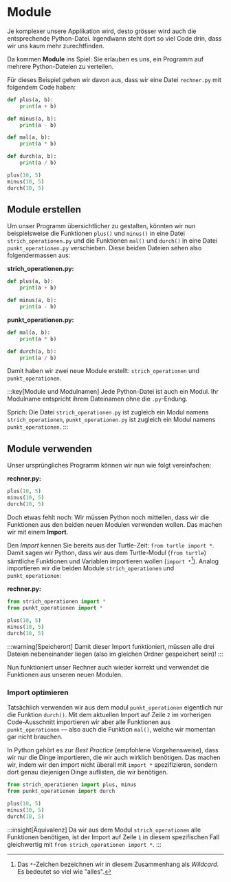 # Module
Je komplexer unsere Applikation wird, desto grösser wird auch die entsprechende Python-Datei. Irgendwann steht dort so viel Code drin, dass wir uns kaum mehr zurechtfinden.

Da kommen **Module** ins Spiel: Sie erlauben es uns, ein Programm auf mehrere Python-Dateien zu verteilen.

Für dieses Beispiel gehen wir davon aus, dass wir eine Datei `rechner.py` mit folgendem Code haben:
```python showLineNumbers
def plus(a, b):
    print(a + b)

def minus(a, b):
    print(a - b)

def mal(a, b):
    print(a * b)

def durch(a, b):
    print(a / b)

plus(10, 5)
minus(10, 5)
durch(10, 5)
```

## Module erstellen
Um unser Programm übersichtlicher zu gestalten, könnten wir nun beispielsweise die Funktionen `plus()` und `minus()` in eine Datei `strich_operationen.py` und die Funktionen `mal()` und `durch()` in eine Datei `punkt_operationen.py` verschieben. Diese beiden Dateien sehen also folgendermassen aus:

**strich_operationen.py:**
```python showLineNumbers
def plus(a, b):
    print(a + b)

def minus(a, b):
    print(a - b)
```

**punkt_operationen.py:**
```python showLineNumbers
def mal(a, b):
    print(a * b)

def durch(a, b):
    print(a / b)
```

Damit haben wir zwei neue Module erstellt: `strich_operationen` und `punkt_operationen`.

:::key[Module und Modulnamen]
Jede Python-Datei ist auch ein Modul. Ihr Modulname entspricht ihrem Dateinamen ohne die `.py`-Endung.

Sprich: Die Datei `strich_operationen.py` ist zugleich ein Modul namens `strich_operationen`, `punkt_operationen.py` ist zugleich ein Modul namens `punkt_operationen`.
:::

## Module verwenden
Unser ursprüngliches Programm können wir nun wie folgt vereinfachen:

**rechner.py:**
```python showLineNumbers
plus(10, 5)
minus(10, 5)
durch(10, 5)
```

Doch etwas fehlt noch: Wir müssen Python noch mitteilen, dass wir die Funktionen aus den beiden neuen Modulen verwenden wollen. Das machen wir mit einem **Import**.

Den _Import_ kennen Sie bereits aus der Turtle-Zeit: `from turtle import *`. Damit sagen wir Python, dass wir aus dem Turtle-Modul (`from turtle`) sämtliche Funktionen und Variablen importieren wollen (`import *`[^1]). Analog importieren wir die beiden Module `strich_operationen` und `punkt_operationen`:

**rechner.py:**
```python showLineNumbers
from strich_operationen import *
from punkt_operationen import *

plus(10, 5)
minus(10, 5)
durch(10, 5)
```

:::warning[Speicherort]
Damit dieser Import funktioniert, müssen alle drei Dateien nebeneinander liegen (also im gleichen Ordner gespeichert sein)!
:::

Nun funktioniert unser Rechner auch wieder korrekt und verwendet die Funktionen aus unseren neuen Modulen.

### Import optimieren
Tatsächlich verwenden wir aus dem modul `punkt_operationen` eigentlich nur die Funktion `durch()`. Mit dem aktuellen Import auf Zeile `2` im vorherigen Code-Ausschnitt importieren wir aber alle Funktionen aus `punkt_operationen` — also auch die Funktion `mal()`, welche wir momentan gar nicht brauchen.

In Python gehört es zur _Best Practice_ (empfohlene Vorgehensweise), dass wir nur die Dinge importieren, die wir auch wirklich benötigen. Das machen wir, indem wir den import nicht überall mit `import *` spezifizieren, sondern dort genau diejenigen Dinge auflisten, die wir benötigen.

```python showLineNumbers
from strich_operationen import plus, minus
from punkt_operationen import durch

plus(10, 5)
minus(10, 5)
durch(10, 5)
```

:::insight[Äquivalenz]
Da wir aus dem Modul `strich_operationen` alle Funktionen benötigen, ist der Import auf Zeile `1` in diesem spezifischen Fall gleichwertig mit `from strich_operationen import *`.
:::

[^1]: Das `*`-Zeichen bezeichnen wir in diesem Zusammenhang als _Wildcard_. Es bedeutet so viel wie "alles".
